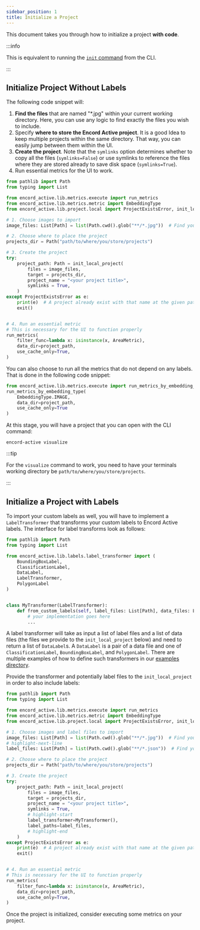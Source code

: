 ```yaml
---
sidebar_position: 1
title: Initialize a Project
---
```


This document takes you through how to initialize a project **with code**.

:::info

This is equivalent to running the [`init` command][init-docs] from the CLI.

:::

## Initialize Project Without Labels

The following code snippet will:

1. **Find the files** that are named "\*.jpg" within your current working directory. Here, you can use any logic to find exactly the files you wish to include.
2. Specify **where to store the Encord Active project**. It is a good Idea to keep multiple projects within the same directory. That way, you can easily jump between them within the UI.
3. **Create the project**. Note that the `symlinks` option determines whether to copy all the files (`symlinks=False`) or use symlinks to reference the files where they are stored already to save disk space (`symlinks=True`).
4. Run essential metrics for the UI to work.

```python title="Initialize project without labels"
from pathlib import Path
from typing import List

from encord_active.lib.metrics.execute import run_metrics
from encord_active.lib.metrics.metric import EmbeddingType
from encord_active.lib.project.local import ProjectExistsError, init_local_project

# 1. Choose images to import
image_files: List[Path] = list(Path.cwd().glob("**/*.jpg"))  # Find your image files

# 2. Choose where to place the project
projects_dir = Path("path/to/where/you/store/projects")

# 3. Create the project
try:
    project_path: Path = init_local_project(
        files = image_files,
        target = projects_dir,
        project_name = "<your project title>",
        symlinks = True,
    )
except ProjectExistsError as e:
    print(e)  # A project already exist with that name at the given path.
    exit()


# 4. Run an essential metric
# This is necessary for the UI to function properly
run_metrics(
    filter_func=lambda x: isinstance(x, AreaMetric),
    data_dir=project_path,
    use_cache_only=True,
)
```

You can also choose to run all the metrics that do not depend on any labels.
That is done in the following code snippet:

```python
from encord_active.lib.metrics.execute import run_metrics_by_embedding_type
run_metrics_by_embedding_type(
    EmbeddingType.IMAGE,
    data_dir=project_path,
    use_cache_only=True
)
```

At this stage, you will have a project that you can open with the CLI command:

```
encord-active visualize
```

:::tip

For the `visualize` command to work, you need to have your terminals working directory be `path/to/where/you/store/projects`.

:::

## Initialize a Project with Labels

To import your custom labels as well, you will have to implement a `LabelTransformer` that transforms your custom labels to Encord Active labels.
The interface for label transforms look as follows:

```python
from pathlib import Path
from typing import List

from encord_active.lib.labels.label_transformer import (
    BoundingBoxLabel,
    ClassificationLabel,
    DataLabel,
    LabelTransformer,
    PolygonLabel
)


class MyTransformer(LabelTransformer):
    def from_custom_labels(self, label_files: List[Path], data_files: List[Path]) -> List[DataLabel]:
        # your implementation goes here
        ...
```

A label transformer will take as input a list of label files and a list of data files (the files we provide to the `init_local_project` below) and need to return a list of `DataLabel`s.
A `DataLabel` is a pair of a data file and one of `ClassificationLabel`, `BoundingBoxLabel`, and `PolygonLabel`.
There are multiple examples of how to define such transformers in our [examples directory][gh-transformer-examples].

Provide the transformer and potentially label files to the `init_local_project` in order to also include labels:

```python title="Initialize project with labels"
from pathlib import Path
from typing import List

from encord_active.lib.metrics.execute import run_metrics
from encord_active.lib.metrics.metric import EmbeddingType
from encord_active.lib.project.local import ProjectExistsError, init_local_project

# 1. Choose images and label files to import
image_files: List[Path] = list(Path.cwd().glob("**/*.jpg"))  # Find your image files
# highlight-next-line
label_files: List[Path] = list(Path.cwd().glob("**/*.json"))  # Find your label files

# 2. Choose where to place the project
projects_dir = Path("path/to/where/you/store/projects")

# 3. Create the project
try:
    project_path: Path = init_local_project(
        files = image_files,
        target = projects_dir,
        project_name = "<your project title>",
        symlinks = True,
        # highlight-start
        label_transformer=MyTransformer(),
        label_paths=label_files,
        # highlight-end
    )
except ProjectExistsError as e:
    print(e)  # A project already exist with that name at the given path.
    exit()


# 4. Run an essential metric
# This is necessary for the UI to function properly
run_metrics(
    filter_func=lambda x: isinstance(x, AreaMetric),
    data_dir=project_path,
    use_cache_only=True,
)
```

Once the project is initialized, consider executing some metrics on your project.

[init-docs]: ../cli/initialising-project-from-image-directories
[gh-transformer-examples]: https://github.com/encord-team/encord-active/blob/main/examples/label-transformers
